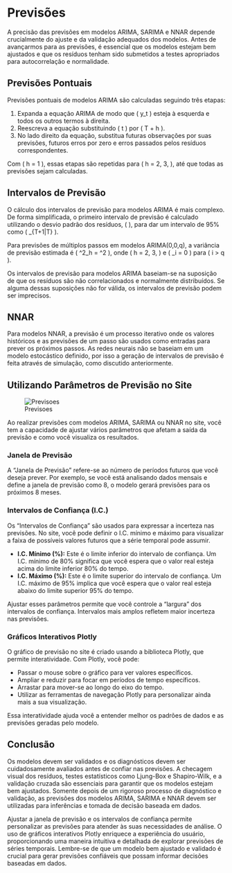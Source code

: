 # Previsões



A precisão das previsões em modelos ARIMA, SARIMA e NNAR depende crucialmente do ajuste e da validação adequados dos modelos. Antes de avançarmos para as previsões, é essencial que os modelos estejam bem ajustados e que os resíduos tenham sido submetidos a testes apropriados para autocorrelação e normalidade.

## Previsões Pontuais

Previsões pontuais de modelos ARIMA são calculadas seguindo três etapas:

1. Expanda a equação ARIMA de modo que \( y_t \) esteja à esquerda e todos os outros termos à direita.
2. Reescreva a equação substituindo \( t \) por \( T + h \).
3. No lado direito da equação, substitua futuras observações por suas previsões, futuros erros por zero e erros passados pelos resíduos correspondentes.

Com \( h = 1 \), essas etapas são repetidas para \( h = 2, 3, \ldots \), até que todas as previsões sejam calculadas.

## Intervalos de Previsão

O cálculo dos intervalos de previsão para modelos ARIMA é mais complexo. De forma simplificada, o primeiro intervalo de previsão é calculado utilizando o desvio padrão dos resíduos, \( \hat{\sigma} \), para dar um intervalo de 95% como \( \hat{y}_{T+1|T} \pm 1.96 \hat{\sigma} \).

Para previsões de múltiplos passos em modelos ARIMA(0,0,q), a variância de previsão estimada é \( \hat{\sigma}^2_h = \hat{\sigma}^2 \left[ 1 + \sum_{i=1}^{h-1} \hat{\theta}^2_i \right] \), onde \( h = 2, 3, \ldots \) e \( \hat{\theta}_i = 0 \) para \( i > q \).

Os intervalos de previsão para modelos ARIMA baseiam-se na suposição de que os resíduos são não correlacionados e normalmente distribuídos. Se alguma dessas suposições não for válida, os intervalos de previsão podem ser imprecisos.

## NNAR

Para modelos NNAR, a previsão é um processo iterativo onde os valores históricos e as previsões de um passo são usados como entradas para prever os próximos passos. As redes neurais não se baseiam em um modelo estocástico definido, por isso a geração de intervalos de previsão é feita através de simulação, como discutido anteriormente.


## Utilizando Parâmetros de Previsão no Site

![Previsoes](img/07-pred.jpeg)

Ao realizar previsões com modelos ARIMA, SARIMA ou NNAR no site, você tem a capacidade de ajustar vários parâmetros que afetam a saída da previsão e como você visualiza os resultados.

### Janela de Previsão

A "Janela de Previsão" refere-se ao número de períodos futuros que você deseja prever. Por exemplo, se você está analisando dados mensais e define a janela de previsão como 8, o modelo gerará previsões para os próximos 8 meses.

### Intervalos de Confiança (I.C.)

Os "Intervalos de Confiança" são usados para expressar a incerteza nas previsões. No site, você pode definir o I.C. mínimo e máximo para visualizar a faixa de possíveis valores futuros que a série temporal pode assumir.

- **I.C. Mínimo (%):** Este é o limite inferior do intervalo de confiança. Um I.C. mínimo de 80% significa que você espera que o valor real esteja acima do limite inferior 80% do tempo.
- **I.C. Máximo (%):** Este é o limite superior do intervalo de confiança. Um I.C. máximo de 95% implica que você espera que o valor real esteja abaixo do limite superior 95% do tempo.

Ajustar esses parâmetros permite que você controle a "largura" dos intervalos de confiança. Intervalos mais amplos refletem maior incerteza nas previsões.

### Gráficos Interativos Plotly

O gráfico de previsão no site é criado usando a biblioteca Plotly, que permite interatividade. Com Plotly, você pode:

- Passar o mouse sobre o gráfico para ver valores específicos.
- Ampliar e reduzir para focar em períodos de tempo específicos.
- Arrastar para mover-se ao longo do eixo do tempo.
- Utilizar as ferramentas de navegação Plotly para personalizar ainda mais a sua visualização.

Essa interatividade ajuda você a entender melhor os padrões de dados e as previsões geradas pelo modelo.

## Conclusão

Os modelos devem ser validados e os diagnósticos devem ser cuidadosamente avaliados antes de confiar nas previsões. A checagem visual dos resíduos, testes estatísticos como Ljung-Box e Shapiro-Wilk, e a validação cruzada são essenciais para garantir que os modelos estejam bem ajustados. Somente depois de um rigoroso processo de diagnóstico e validação, as previsões dos modelos ARIMA, SARIMA e NNAR devem ser utilizadas para inferências e tomada de decisão baseada em dados.

Ajustar a janela de previsão e os intervalos de confiança permite personalizar as previsões para atender às suas necessidades de análise. O uso de gráficos interativos Plotly enriquece a experiência do usuário, proporcionando uma maneira intuitiva e detalhada de explorar previsões de séries temporais. Lembre-se de que um modelo bem ajustado e validado é crucial para gerar previsões confiáveis que possam informar decisões baseadas em dados.
